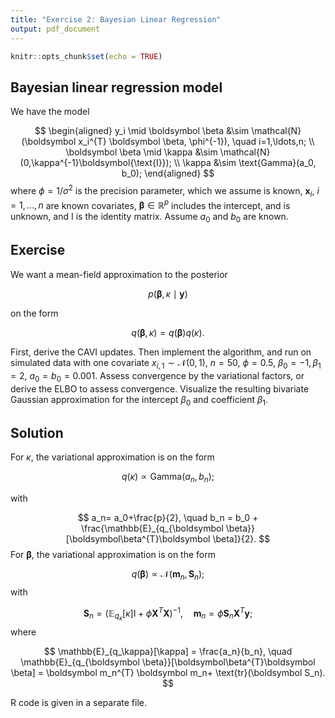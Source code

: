 ```yaml
---
title: "Exercise 2: Bayesian Linear Regression"
output: pdf_document
---
```


```r
knitr::opts_chunk$set(echo = TRUE)
```

## Bayesian linear regression model

We have the model


$$
\begin{aligned}
y_i \mid \boldsymbol \beta &\sim \mathcal{N}(\boldsymbol  x_i^{T} \boldsymbol \beta, \phi^{-1}), \quad i=1,\ldots,n; \\
\boldsymbol  \beta \mid \kappa &\sim \mathcal{N}(0,\kappa^{-1}\boldsymbol{\text{I}}); \\
    \kappa &\sim \text{Gamma}(a_0, b_0);
\end{aligned}
$$
where $\phi=1/\sigma^2$ is the precision parameter, which we assume is known, $\boldsymbol x_i, \ i=1,\ldots,n$ are known covariates, $\boldsymbol \beta \in \mathbb{R}^p$ includes the intercept, and is unknown, and $\boldsymbol{\text{I}}$ is the identity matrix. Assume $a_0$ and $b_0$ are known.

## Exercise 

We want a mean-field approximation to the posterior 

$$
p(\boldsymbol \beta, \kappa \mid \boldsymbol y)
$$

on the form

$$
q(\boldsymbol \beta, \kappa) = q(\boldsymbol \beta) q(\kappa).
$$

First, derive the CAVI updates. Then implement the algorithm, and run on simulated data with one covariate $x_{i,1} \sim \mathcal{N}(0,1)$, $n=50$, $\phi=0.5$, $\beta_0 = -1, \beta_1 = 2$, $a_0=b_0=0.001$. Assess convergence by the variational factors, or derive the ELBO to assess convergence. Visualize the resulting bivariate Gaussian approximation for the intercept $\beta_0$ and coefficient $\beta_1$.

## Solution

For $\kappa$, the variational approximation is on the form 

$$
q(\kappa) \propto \text{Gamma}(a_n,b_n);
$$

with 

$$
a_n= a_0+\frac{p}{2}, \quad b_n = b_0 + \frac{\mathbb{E}_{q_{\boldsymbol \beta}}[\boldsymbol\beta^{T}\boldsymbol \beta]}{2}.
$$
For $\boldsymbol\beta$, the variational approximation is on the form

$$
q(\boldsymbol\beta) \propto \mathcal{N}(\boldsymbol m_n, \boldsymbol S_n);
$$
with 

$$
\boldsymbol S_n = (\mathbb{E}_{q_\kappa}[\kappa]\boldsymbol{\text{I}} + \phi \boldsymbol X^{T} \boldsymbol X)^{-1}, \quad \boldsymbol m_n = \phi \boldsymbol S_n \boldsymbol X^{T}\boldsymbol y;
$$
where 


$$
\mathbb{E}_{q_\kappa}[\kappa] = \frac{a_n}{b_n}, \quad \mathbb{E}_{q_{\boldsymbol \beta}}[\boldsymbol\beta^{T}\boldsymbol \beta] = \boldsymbol m_n^{T} \boldsymbol m_n+ \text{tr}(\boldsymbol S_n).
$$

R code is given in a separate file.


